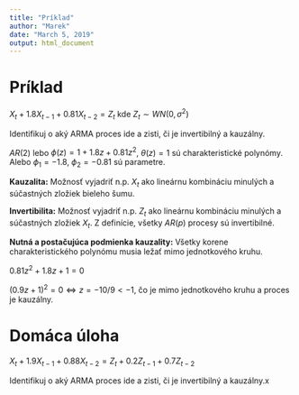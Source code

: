 ```yaml
---
title: "Príklad"
author: "Marek"
date: "March 5, 2019"
output: html_document
---
```

# Príklad
$X_t+1.8X_{t-1}+0.81X_{t-2} = Z_t$ kde $Z_t \sim WN(0,\sigma^2)$

Identifikuj o aký ARMA proces ide a zisti, či je invertibilný a kauzálny.

$AR(2)$ lebo $\phi(z) = 1 + 1.8z+0.81z^2$, $\theta(z)=1$ sú charakteristické polynómy. Alebo $\phi_1 = -1.8$, $\phi_2 = -0.81$ sú parametre.

**Kauzalita:** Možnosť vyjadriť n.p. $X_t$ ako lineárnu kombináciu minulých a súčastných zložiek bieleho šumu.

**Invertibilita:** Možnosť vyjadriť n.p. $Z_t$ ako lineárnu kombináciu minulých a súčastných zložiek $X_t$. Z definície, všetky $AR(p)$ procesy sú invertibilné.

**Nutná a postačujúca podmienka kauzality:** Všetky korene charakteristického polynómu musia ležať mimo jednotkového kruhu.

$0.81z^2+1.8z+1=0$

$(0.9z+1)^2 = 0  \iff z=-10/9<-1$, čo je mimo jednotkového kruhu a proces je kauzálny.

# Domáca úloha
$X_t+1.9X_{t-1}+0.88X_{t-2} = Z_t + 0.2Z_{t-1}+0.7Z_{t-2}$

Identifikuj o aký ARMA proces ide a zisti, či je invertibilný a kauzálny.x  